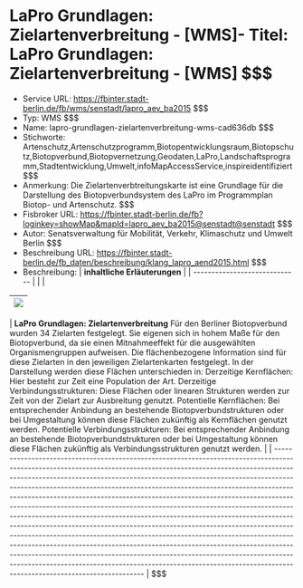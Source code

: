 # LaPro Grundlagen: Zielartenverbreitung - [WMS]- Titel: LaPro Grundlagen: Zielartenverbreitung - [WMS] $$$
- Service URL: https://fbinter.stadt-berlin.de/fb/wms/senstadt/lapro_aev_ba2015 $$$
- Typ: WMS $$$
- Name: lapro-grundlagen-zielartenverbreitung-wms-cad636db $$$
- Stichworte: Artenschutz,Artenschutzprogramm,Biotopentwicklungsraum,Biotopschutz,Biotopverbund,Biotopvernetzung,Geodaten,LaPro,Landschaftsprogramm,Stadtentwicklung,Umwelt,infoMapAccessService,inspireidentifiziert $$$
- Anmerkung: Die Zielartenverbtreitungskarte ist eine Grundlage für die Darstellung des Biotopverbundsystem des LaPro im Programmplan Biotop- und Artenschutz. $$$
- Fisbroker URL: https://fbinter.stadt-berlin.de/fb?loginkey=showMap&mapId=lapro_aev_ba2015@senstadt@senstadt $$$
- Autor: Senatsverwaltung für Mobilität, Verkehr, Klimaschutz und Umwelt Berlin $$$
- Beschreibung URL: https://fbinter.stadt-berlin.de/fb_daten/beschreibung/klang_lapro_aend2015.html $$$
- Beschreibung: | **inhaltliche Erläuterungen** |
| ----------------------------- |
|                               |

| ![](/fb_daten/pix/fill.gif) |
| --------------------------- |

| **LaPro Grundlagen: Zielartenverbreitung**  Für den Berliner Biotopverbund wurden 34 Zielarten festgelegt. Sie eigenen sich in hohem Maße für den Biotopverbund, da sie einen Mitnahmeeffekt für die ausgewählten Organismengruppen aufweisen. Die flächenbezogene Information sind für diese Zielarten in den jeweiligen Zielartenkarten festgelegt. In der Darstellung werden diese Flächen unterschieden in:  Derzeitige Kernflächen: Hier besteht zur Zeit eine Population der Art.  Derzeitige Verbindungsstrukturen: Diese Flächen oder linearen Strukturen werden zur Zeit von der Zielart zur Ausbreitung genutzt.  Potentielle Kernflächen: Bei entsprechender Anbindung an bestehende Biotopverbundstrukturen oder bei Umgestaltung können diese Flächen zukünftig als Kernflächen genutzt werden.  Potentielle Verbindungsstrukturen: Bei entsprechender Anbindung an bestehende Biotopverbundstrukturen oder bei Umgestaltung können diese Flächen zukünftig als Verbindungsstrukturen genutzt werden. |
| ------------------------------------------------------------------------------------------------------------------------------------------------------------------------------------------------------------------------------------------------------------------------------------------------------------------------------------------------------------------------------------------------------------------------------------------------------------------------------------------------------------------------------------------------------------------------------------------------------------------------------------------------------------------------------------------------------------------------------------------------------------------------------------------------------------------------------------------------------------------------------------------------------------------------------------------------------------------------------------------------------------------ | $$$
